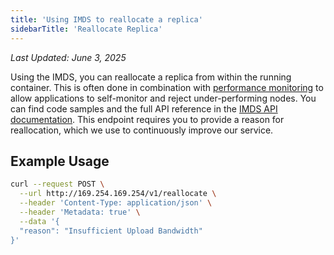 ```yaml
---
title: 'Using IMDS to reallocate a replica'
sidebarTitle: 'Reallocate Replica'
---
```


_Last Updated: June 3, 2025_

Using the IMDS, you can reallocate a replica from within the running container. This is often done in combination with
[performance monitoring](/container-engine/tutorials/performance/performance-monitoring) to allow applications to
self-monitor and reject under-performing nodes. You can find code samples and the full API reference in the
[IMDS API documentation](/reference/imds/reallocate). This endpoint requires you to provide a reason for reallocation,
which we use to continuously improve our service.

## Example Usage

```bash
curl --request POST \
  --url http://169.254.169.254/v1/reallocate \
  --header 'Content-Type: application/json' \
  --header 'Metadata: true' \
  --data '{
  "reason": "Insufficient Upload Bandwidth"
}'
```
